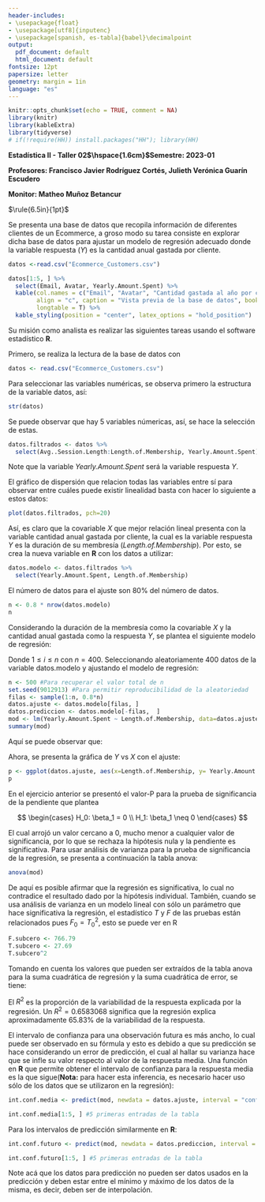 ```yaml
---
header-includes:
- \usepackage{float}
- \usepackage[utf8]{inputenc}
- \usepackage[spanish, es-tabla]{babel}\decimalpoint
output:
  pdf_document: default
  html_document: default
fontsize: 12pt
papersize: letter
geometry: margin = 1in
language: "es"
---
```


```r
knitr::opts_chunk$set(echo = TRUE, comment = NA)
library(knitr)
library(kableExtra)
library(tidyverse)
# if(!require(HH)) install.packages("HH"); library(HH)
```

**Estadística II - Taller 02$\hspace{1.6cm}$Semestre: 2023-01**

**Profesores: Francisco Javier Rodríguez Cortés, Julieth Verónica Guarín Escudero**

**Monitor: Matheo Muñoz Betancur**

$\rule{6.5in}{1pt}$

Se presenta una base de datos que recopila información de diferentes clientes de un Ecommerce, a groso modo su tarea consiste en explorar dicha base de datos para ajustar un modelo de regresión adecuado donde la variable respuesta ($Y$) es la cantidad anual gastada por cliente.

```r
datos <-read.csv("Ecommerce_Customers.csv")

datos[1:5, ] %>% 
  select(Email, Avatar, Yearly.Amount.Spent) %>%
  kable(col.names = c("Email", "Avatar", "Cantidad gastada al año por cliente"),
        align = "c", caption = "Vista previa de la base de datos", booktab = T,
        longtable = T) %>%
  kable_styling(position = "center", latex_options = "hold_position")
```

Su misión como analista es realizar las siguientes tareas usando el software
estadístico **R**.

\begin{enumerate}
\item Realice la lectura de la base de datos, seleccione únicamente las variables numéricas.
\item Elabore un gráfico de dispersión de las variables para encontrar aquella que presente una mejor relación lineal con respecto a la variable respuesta.
\item Escriba la ecuación del modelo de regresión, junto con sus supuestos. Ajuste un modelo de regresión lineal simple y añada la recta de regresión a 
la gráfica generada anteriormente. \textbf{Nota:} seleccione aleatoriamente el 80\%
de los datos para ajustar el modelo.
\item Realice la prueba de significancia para la pendiente, luego realice la prueba de significancia de la regresión usando análisis de varianza. ¿Ambos enfoques permiten llegar a la misma conclusión? ¿Qué relación existe entre una prueba y la otra?
\item Dé una interpretación de los parámetros $\beta_0$ y $\beta_1$ del modelo, en caso  que sea posible hacerlo.
\item Calcule el $R^2$ usando sumas de cuadrados, y realice una interpretación de este.
\item Use el modelo para predecir la cantidad anual total gastada por cliente en el 20\% de los datos que no usó para ajustar el modelo. Calcule los respectivos intervalos de confianza y de predicción. ¿Cuáles intervalos son más anchos? ¿Por qué cree usted que esto sucede?
\end{enumerate}

\section*{Solución}

\subsection*{Ejercicio 1}

Primero, se realiza la lectura de la base de datos con

```r
datos <- read.csv("Ecommerce_Customers.csv")
```

Para seleccionar las variables numéricas, se observa primero la estructura de la variable datos, así:

```r
str(datos)
```
Se puede observar que hay 5 variables númericas, así, se hace la selección de estas.

```r
datos.filtrados <- datos %>% 
  select(Avg..Session.Length:Length.of.Membership, Yearly.Amount.Spent)
```

Note que la variable *Yearly.Amount.Spent* será la variable respuesta $Y$.

\subsubsection*{Ejercicio 2}

El gráfico de dispersión que relacion todas las variables entre sí para observar entre cuáles puede existir linealidad basta con hacer lo siguiente a estos datos:

```r
plot(datos.filtrados, pch=20)
```

Así, es claro  que la covariable $X$ que mejor relación lineal presenta con la variable cantidad anual gastada por cliente, la cual es la variable respuesta $Y$ es la duración de su membresía (*Length.of.Membership*). Por esto, se crea la nueva variable en **R** con los datos a utilizar:

```r
datos.modelo <- datos.filtrados %>% 
  select(Yearly.Amount.Spent, Length.of.Membership)
```

El número de datos para el ajuste son 80\% del número de datos.

```r
n <- 0.8 * nrow(datos.modelo)
n
```

\subsection*{Ejercicio 3}

Considerando la duración de la membresía como la covariable $X$ y la cantidad anual gastada como la respuesta $Y$, se plantea el siguiente modelo de regresión:

\begin{equation*}
  Y_i = \beta_0 + \beta_1X_i,\  \varepsilon_i \stackrel{\text{iid}}{\sim} \mathcal{N}(0, \sigma^2)
\end{equation*}

Donde $1 \leq i \leq n$ con $n=400$. Seleccionando aleatoriamente 400 datos de la variable datos.modelo y ajustando el modelo de regresión:

```r
n <- 500 #Para recuperar el valor total de n
set.seed(9012913) #Para permitir reproducibilidad de la aleatoriedad
filas <- sample(1:n, 0.8*n)
datos.ajuste <- datos.modelo[filas, ]
datos.prediccion <- datos.modelo[-filas,  ]
mod <- lm(Yearly.Amount.Spent ~ Length.of.Membership, data=datos.ajuste)
summary(mod)
```

Aquí se puede observar que:

\begin{itemize}
  \item $\hat{\beta_0} = 266.684$, cuyo error estándar es $8.802$, su estadístico de prueba para significancia individual es $T=30.30$ y su valor-P es del orden de 0.
  \item $\hat{\beta_1} = 66.393$, cuyo error estándar es $2.398$, su estadístico de prueba para significancia individual es $T=27.69$ y su valor-P es del orden de 0.
\end{itemize}

Ahora, se presenta la gráfica de $Y$ vs $X$ con el ajuste:

```r
p <- ggplot(datos.ajuste, aes(x=Length.of.Membership, y= Yearly.Amount.Spent)) + geom_point() + geom_smooth(col="red", formula="y~x", method = "lm", se=F) + labs(x="Duración de membresía(mes)", y="Cantidad anual gastada por cliente")
p
```

\subsection*{Ejercicio 4}

En el ejercicio anterior se presentó el valor-P para la prueba de significancia de la pendiente que plantea

$$
\begin{cases}
  H_0: \beta_1 = 0 \\
  H_1: \beta_1 \neq 0
\end{cases}
$$

El cual arrojó un valor cercano a 0, mucho menor a cualquier valor de significancia, por lo que se rechaza la hipótesis nula y la pendiente es significativa. Para usar análisis de varianza para la prueba de significancia de la regresión, se presenta a continuación la tabla anova:

```r
anova(mod)
```

De aquí es posible afirmar que la regresión es significativa, lo cual no contradice el resultado dado por la hipótesis individual. También, cuando se usa análisis de varianza en un modelo lineal con sólo un parámetro que hace significativa la regresión, el estadístico $T$ y $F$ de las pruebas están relacionados pues $F_0 = T_0 ^2$, esto se puede ver en R

```r
F.subcero <- 766.79
T.subcero <- 27.69
T.subcero^2
```
\subsection*{Ejercicio 5}

\begin{itemize}
  \item $\hat{\beta_0}$: Como el valor de $X=0$ no hace parte de los datos, entonces no es interpretable
  \item $\hat{\beta_1}$: Cuando una persona aumenta su tiempo de suscripción en un mes, se  estima que su gasto anual medio incrementa $66.393$USD
\end{itemize}

\subsection*{Ejercicio 6}

Tomando en cuenta los valores que pueden ser extraídos de la tabla anova para la suma cuadrática de regresión y la suma cuadrática de error, se tiene:

\begin{equation*}
  R^2 = \frac{\text{SSR}}{\text{SST}} = \frac{\text{SSR}}{\text{SSR} + \text{SSE}} = \frac{1663089}{1663089 + 863224} = 0.6583068
\end{equation*}

El $R^2$ es la proporción de la variabilidad de la respuesta explicada por la regresión. Un $R^2 = 0.6583068$ significa que la regresión explica aproximadamente 65.83\% de la variabilidad de la respuesta.

\subsection*{Ejercicio 7}

El  intervalo de confianza para una observación futura es más ancho, lo cual puede ser observado en su fórmula y esto es debido a que su predicción se hace considerando un error de predicción, el cual al hallar su varianza hace que se infle su valor respecto al valor de la respuesta media. Una función en **R** que permite obtener el intervalo de confianza para la respuesta media es la que sigue(**Nota:** para hacer esta inferencia, es necesario hacer uso sólo de los datos que se utilizaron en la regresión):

```r
int.conf.media <- predict(mod, newdata = datos.ajuste, interval = "confidence", level = 0.95)

int.conf.media[1:5, ] #5 primeras entradas de la tabla
```

Para los intervalos de predicción similarmente en **R**:

```r
int.conf.futuro <- predict(mod, newdata = datos.prediccion, interval = "prediction", level = 0.95)

int.conf.futuro[1:5, ] #5 primeras entradas de la tabla
```

Note acá que los datos para predicción no pueden ser datos usados en la predicción y deben estar entre el mínimo y máximo de los datos de la misma, es decir, deben ser de interpolación.
